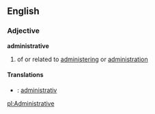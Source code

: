 ==English==
===Adjective===
'''administrative'''
#of or related to [[administer]]ing or [[administrate|administration]]

====Translations====
*{{sv}}: [[administrativ]]

[[pl:Administrative]]